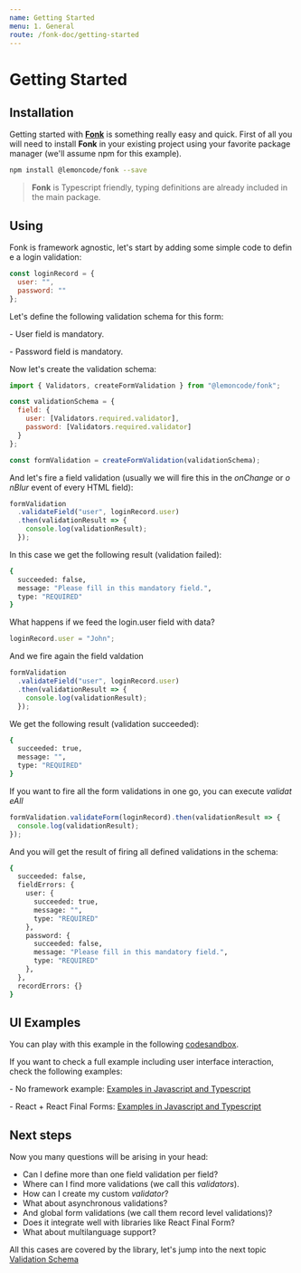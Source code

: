 ```yaml
---
name: Getting Started
menu: 1. General
route: /fonk-doc/getting-started
---
```


# Getting Started

## Installation

Getting started with [**Fonk**](https://github.com/Lemoncode/fonk) is something really easy and quick. First of all you will need to install **Fonk** in your existing project using your favorite package manager (we'll assume npm for this example).

```bash
npm install @lemoncode/fonk --save
```

> **Fonk** is Typescript friendly, typing definitions are already included in the main package.

## Using

Fonk is framework agnostic, let's start by adding some simple code to define a login validation:

```javascript
const loginRecord = {
  user: "",
  password: ""
};
```

Let's define the following validation schema for this form:

- User field is mandatory.

- Password field is mandatory.

Now let's create the validation schema:

```javascript
import { Validators, createFormValidation } from "@lemoncode/fonk";

const validationSchema = {
  field: {
    user: [Validators.required.validator],
    password: [Validators.required.validator]
  }
};

const formValidation = createFormValidation(validationSchema);
```

And let's fire a field validation (usually we will fire this in the *onChange* or *onBlur* event of every HTML field):

```javascript
formValidation
  .validateField("user", loginRecord.user)
  .then(validationResult => {
    console.log(validationResult);
  });
```

In this case we get the following result (validation failed):

```bash
{
  succeeded: false,
  message: "Please fill in this mandatory field.",
  type: "REQUIRED"
}
```

What happens if we feed the login.user field with data?

```javascript
loginRecord.user = "John";
```

And we fire again the field valdation

```javascript
formValidation
  .validateField("user", loginRecord.user)
  .then(validationResult => {
    console.log(validationResult);
  });
```

We get the following result (validation succeeded):

```bash
{
  succeeded: true,
  message: "",
  type: "REQUIRED"
}
```

If you want to fire all the form validations in one go, you can execute *validateAll*

```javascript
formValidation.validateForm(loginRecord).then(validationResult => {
  console.log(validationResult);
});
```

And you will get the result of firing all defined validations in the schema:

```bash
{
  succeeded: false,
  fieldErrors: {
    user: {
      succeeded: true,
      message: "",
      type: "REQUIRED"
    },
    password: {
      succeeded: false,
      message: "Please fill in this mandatory field.",
      type: "REQUIRED"
    },
  },
  recordErrors: {}
}
```

## UI Examples

You can play with this example in the following [codesandbox](https://codesandbox.io/s/github/lemoncode/fonk/tree/master/examples/vanilla/js/getting-started).

If you want to check a full example including user interface interaction, check the following examples:

- No framework example: [Examples in Javascript and Typescript](https://github.com/Lemoncode/fonk/tree/master/examples/vanilla)

- React + React Final Forms: [Examples in Javascript and Typescript](https://github.com/Lemoncode/fonk/tree/master/examples/react-final-form)

## Next steps

Now you many questions will be arising in your head:

- Can I define more than one field validation per field?
- Where can I find more validations (we call this _validators_).
- How can I create my custom _validator_?
- What about asynchronous validations?
- And global form validations (we call them record level validations)?
- Does it integrate well with libraries like React Final Form?
- What about multilanguage support?

All this cases are covered by the library, let's jump into the next topic
[Validation Schema](./validation-schema)
